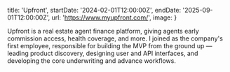 
  title: 'Upfront',
  startDate: '2024-02-01T12:00:00Z',
  endDate: '2025-09-01T12:00:00Z',
  url: 'https://www.myupfront.com/',
  image: <PostImage blur src={Graph} alt="Upfront" />
}

Upfront is a real estate agent finance platform, giving agents early commission
access, health coverage, and more. I joined as the company's first employee,
responsible for building the MVP from the ground up — leading product discovery,
designing user and API interfaces, and developing the core underwriting and
advance workflows.